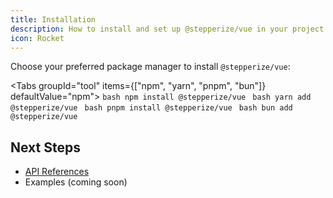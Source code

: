 ```yaml
---
title: Installation
description: How to install and set up @stepperize/vue in your project
icon: Rocket
---
```


Choose your preferred package manager to install `@stepperize/vue`:

<Tabs groupId="tool" items={["npm", "yarn", "pnpm", "bun"]} defaultValue="npm">
  <Tab value="npm">```bash npm install @stepperize/vue ```</Tab>
  <Tab value="yarn">```bash yarn add @stepperize/vue ```</Tab>
  <Tab value="pnpm">```bash pnpm install @stepperize/vue ```</Tab>
  <Tab value="bun">```bash bun add @stepperize/vue ```</Tab>
</Tabs>

## Next Steps

- [API References](/docs/vue/api-references/define)
- Examples (coming soon)
